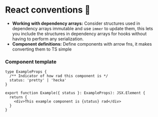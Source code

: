 # React conventions 📝

- **Working with dependency arrays:** Consider structures used in dependency arrays
  immutable and use `immer` to update them, this lets you include the structures in
  dependency arrays for hooks without having to perform any serialization.
- **Component definitions:** Define components with arrow fns, it makes converting them to
  TS simple

### Component template

```tsx
type ExampleProps {
  /** Indicator of how rad this component is */
  status: 'pretty' | 'hecka'
}

export function Example({ status }: ExampleProps): JSX.Element {
  return {
    <div>This example component is {status} rad</div>
  }
}
```
